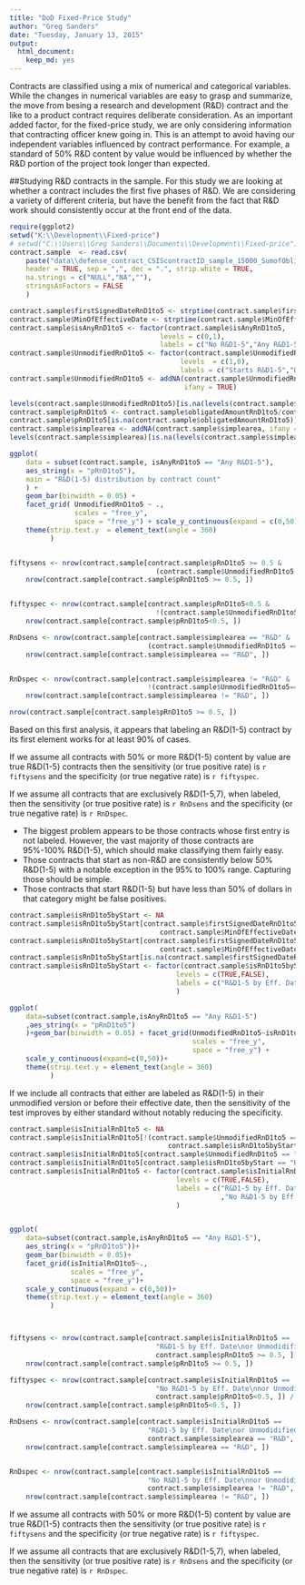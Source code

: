 ```yaml
---
title: "DoD Fixed-Price Study"
author: "Greg Sanders"
date: "Tuesday, January 13, 2015"
output:
  html_document:
    keep_md: yes
---
```


Contracts are classified using a mix of numerical and categorical variables. While the changes in numerical variables are easy to grasp and summarize, the move from besing a research and development (R&D) contract and the like to a product contract requires deliberate consideration. As an important added factor, for the fixed-price study, we are only considering information that contracting officer knew going in. This is an attempt to avoid having our independent variables influenced by contract performance. For example, a standard of 50% R&D content by value would be influenced by whether the R&D portion of the project took longer than expected.

##Studying R&D contracts in the sample.
For this study we are looking at whether a contract includes the first five phases of R&D. We are considering a variety of different criteria, but have the benefit from the fact that R&D work should consistently occur at the front end of the data.

```r
require(ggplot2)
setwd("K:\\Development\\Fixed-price")
# setwd("C:\\Users\\Greg Sanders\\Documents\\Development\\Fixed-price")
contract.sample  <- read.csv(
    paste("data\\defense_contract_CSIScontractID_sample_15000_SumofObligatedAmount.csv", sep = ""),
    header = TRUE, sep = ",", dec = ".", strip.white = TRUE, 
    na.strings = c("NULL","NA",""),
    stringsAsFactors = FALSE
    )

contract.sample$firstSignedDateRnD1to5 <- strptime(contract.sample$firstSignedDateRnD1to5, "%Y-%m-%d")
contract.sample$MinOfEffectiveDate <- strptime(contract.sample$MinOfEffectiveDate, "%Y-%m-%d")
contract.sample$isAnyRnD1to5 <- factor(contract.sample$isAnyRnD1to5,
                                     levels = c(0,1),
                                     labels = c("No R&D1-5","Any R&D1-5"))
contract.sample$UnmodifiedRnD1to5 <- factor(contract.sample$UnmodifiedRnD1to5,
                                          levels  = c(1,0),
                                          labels = c("Starts R&D1-5","Other Start"))
contract.sample$UnmodifiedRnD1to5 <- addNA(contract.sample$UnmodifiedRnD1to5,
                                           ifany = TRUE)

levels(contract.sample$UnmodifiedRnD1to5)[is.na(levels(contract.sample$UnmodifiedRnD1to5))]  <-  "Unlabeled Start"
contract.sample$pRnD1to5 <- contract.sample$obligatedAmountRnD1to5/contract.sample$SumofObligatedAmount
contract.sample$pRnD1to5[is.na(contract.sample$obligatedAmountRnD1to5)] <- 0
contract.sample$simplearea <- addNA(contract.sample$simplearea, ifany = TRUE)
levels(contract.sample$simplearea)[is.na(levels(contract.sample$simplearea))]  <-  "Unlabeled\nor Mixed"

ggplot(
    data = subset(contract.sample, isAnyRnD1to5 == "Any R&D1-5"),
    aes_string(x = "pRnD1to5"),
    main = "R&D(1-5) distribution by contract count"
    ) +
    geom_bar(binwidth = 0.05) +
    facet_grid( UnmodifiedRnD1to5 ~ .,
                scales = "free_y",
                space = "free_y") + scale_y_continuous(expand = c(0,50)) +
    theme(strip.text.y  = element_text(angle = 360)
          )


fiftysens <- nrow(contract.sample[contract.sample$pRnD1to5 >= 0.5 &
                                    (contract.sample$UnmodifiedRnD1to5 == "Starts R&D1-5"), ])/
    nrow(contract.sample[contract.sample$pRnD1to5 >= 0.5, ])


fiftyspec <- nrow(contract.sample[contract.sample$pRnD1to5<0.5 &
                                    !(contract.sample$UnmodifiedRnD1to5 == "Starts R&D1-5"), ]) /
    nrow(contract.sample[contract.sample$pRnD1to5<0.5, ])

RnDsens <- nrow(contract.sample[contract.sample$simplearea == "R&D" &
                                  (contract.sample$UnmodifiedRnD1to5 == "Starts R&D1-5"), ]) /
    nrow(contract.sample[contract.sample$simplearea == "R&D", ])


RnDspec <- nrow(contract.sample[contract.sample$simplearea != "R&D" &
                                  !(contract.sample$UnmodifiedRnD1to5=="Starts R&D1-5"), ]) /
    nrow(contract.sample[contract.sample$simplearea != "R&D", ])

nrow(contract.sample[contract.sample$pRnD1to5 >= 0.5, ])


```

Based on this first analysis, it appears that labeling an R&D(1-5) contract by its first element works for at least 90% of cases. 

If we assume all contracts with 50% or more R&D(1-5) content by value are true R&D(1-5) contracts then the sensitivity (or true positive rate) is `r fiftysens` and the specificity (or true negative rate) is `r fiftyspec`.

If we assume all contracts that are exclusively R&D(1-5,7), when labeled, then the sensitivity (or true positive rate) is `r RnDsens` and the specificity (or true negative rate) is `r RnDspec`.


* The biggest problem appears to be those contracts whose first entry is not labeled. However, the vast majority of those contracts are 95%-100% R&D(1-5), which should make classifying them fairly easy. 
* Those contracts that start as non-R&D are consistently below 50% R&D(1-5) with a notable exception in the 95% to 100% range. Capturing those should be simple.
* Those contracts that start R&D(1-5) but have less than 50% of dollars in that category might be false positives.

```r
contract.sample$isRnD1to5byStart <- NA
contract.sample$isRnD1to5byStart[contract.sample$firstSignedDateRnD1to5 <= 
                                     contract.sample$MinOfEffectiveDate] <- TRUE
contract.sample$isRnD1to5byStart[contract.sample$firstSignedDateRnD1to5 > 
                                     contract.sample$MinOfEffectiveDate] <- FALSE
contract.sample$isRnD1to5byStart[is.na(contract.sample$firstSignedDateRnD1to5)] <- FALSE
contract.sample$isRnD1to5byStart <- factor(contract.sample$isRnD1to5byStart,
                                         levels = c(TRUE,FALSE),
                                         labels = c("R&D1-5 by Eff. Date","No R&D1-5 by Eff. Date")
                                         )

ggplot(
    data=subset(contract.sample,isAnyRnD1to5 == "Any R&D1-5")
    ,aes_string(x = "pRnD1to5")
    )+geom_bar(binwidth = 0.05) + facet_grid(UnmodifiedRnD1to5~isRnD1to5byStart,
                                             scales = "free_y",
                                             space = "free_y") +
    scale_y_continuous(expand=c(0,50))+
    theme(strip.text.y = element_text(angle = 360)
          )

```

If we include all contracts that either are labeled as R&D(1-5) in their unmodified version or before their effective date, then the sensitivity of the test improves by either standard without notably reducing the specificity.


```r

contract.sample$isInitialRnD1to5 <- NA
contract.sample$isInitialRnD1to5[!(contract.sample$UnmodifiedRnD1to5 == "Starts R&D1-5" |
                                       contract.sample$isRnD1to5byStart == "R&D1-5 by Eff. Date ")] <- FALSE
contract.sample$isInitialRnD1to5[contract.sample$UnmodifiedRnD1to5 == "Starts R&D1-5"] <- TRUE
contract.sample$isInitialRnD1to5[contract.sample$isRnD1to5byStart == "R&D1-5 by Eff. Date"] <- TRUE
contract.sample$isInitialRnD1to5 <- factor(contract.sample$isInitialRnD1to5,
                                         levels = c(TRUE,FALSE),
                                         labels = c("R&D1-5 by Eff. Date\nor Unmodidified R&D1-5"
                                                    ,"No R&D1-5 by Eff. Date\nnor Unmodidified R&D1-5")
                                         )


ggplot(
    data=subset(contract.sample,isAnyRnD1to5 == "Any R&D1-5"),
    aes_string(x = "pRnD1to5"))+
    geom_bar(binwidth = 0.05)+
    facet_grid(isInitialRnD1to5~., 
               scales = "free_y",
               space = "free_y")+
    scale_y_continuous(expand = c(0,50))+
    theme(strip.text.y = element_text(angle = 360)
          )



fiftysens <- nrow(contract.sample[contract.sample$isInitialRnD1to5 ==
                                    "R&D1-5 by Eff. Date\nor Unmodidified R&D1-5" & 
                                    contract.sample$pRnD1to5 >= 0.5, ]) /
    nrow(contract.sample[contract.sample$pRnD1to5 >= 0.5, ])

fiftyspec <- nrow(contract.sample[contract.sample$isInitialRnD1to5 == 
                                    "No R&D1-5 by Eff. Date\nnor Unmodidified R&D1-5" &
                                    contract.sample$pRnD1to5<0.5, ]) /
    nrow(contract.sample[contract.sample$pRnD1to5<0.5, ])

RnDsens <- nrow(contract.sample[contract.sample$isInitialRnD1to5 == 
                                  "R&D1-5 by Eff. Date\nor Unmodidified R&D1-5" & 
                                  contract.sample$simplearea == "R&D", ]) /
    nrow(contract.sample[contract.sample$simplearea == "R&D", ])


RnDspec <- nrow(contract.sample[contract.sample$isInitialRnD1to5 == 
                                  "No R&D1-5 by Eff. Date\nnor Unmodidified R&D1-5" &
                                  contract.sample$simplearea != "R&D", ]) /
    nrow(contract.sample[contract.sample$simplearea != "R&D", ])


```
If we assume all contracts with 50% or more R&D(1-5) content by value are true R&D(1-5) contracts then the sensitivity (or true positive rate) is `r fiftysens` and the specificity (or true negative rate) is `r fiftyspec`.

If we assume all contracts that are exclusively R&D(1-5,7), when labeled, then the sensitivity (or true positive rate) is `r RnDsens` and the specificity (or true negative rate) is `r RnDspec`.
